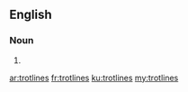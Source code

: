 ==English==

===Noun===
{{head|en|plural}}

# {{plural of|trotline|lang=en}}

[[ar:trotlines]]
[[fr:trotlines]]
[[ku:trotlines]]
[[my:trotlines]]